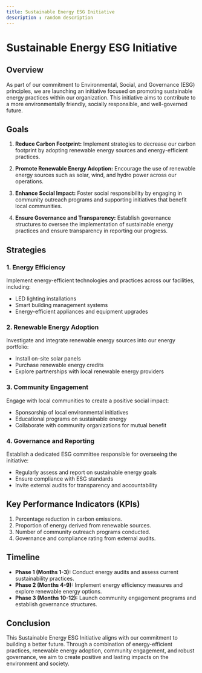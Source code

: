 ```yaml
---
title: Sustainable Energy ESG Initiative
description : random description
---
```


# Sustainable Energy ESG Initiative

## Overview

As part of our commitment to Environmental, Social, and Governance (ESG) principles, we are launching an initiative focused on promoting sustainable energy practices within our organization. This initiative aims to contribute to a more environmentally friendly, socially responsible, and well-governed future.

## Goals

1. **Reduce Carbon Footprint:** Implement strategies to decrease our carbon footprint by adopting renewable energy sources and energy-efficient practices.

2. **Promote Renewable Energy Adoption:** Encourage the use of renewable energy sources such as solar, wind, and hydro power across our operations.

3. **Enhance Social Impact:** Foster social responsibility by engaging in community outreach programs and supporting initiatives that benefit local communities.

4. **Ensure Governance and Transparency:** Establish governance structures to oversee the implementation of sustainable energy practices and ensure transparency in reporting our progress.

## Strategies

### 1. Energy Efficiency

Implement energy-efficient technologies and practices across our facilities, including:

- LED lighting installations
- Smart building management systems
- Energy-efficient appliances and equipment upgrades

### 2. Renewable Energy Adoption

Investigate and integrate renewable energy sources into our energy portfolio:

- Install on-site solar panels
- Purchase renewable energy credits
- Explore partnerships with local renewable energy providers

### 3. Community Engagement

Engage with local communities to create a positive social impact:

- Sponsorship of local environmental initiatives
- Educational programs on sustainable energy
- Collaborate with community organizations for mutual benefit

### 4. Governance and Reporting

Establish a dedicated ESG committee responsible for overseeing the initiative:

- Regularly assess and report on sustainable energy goals
- Ensure compliance with ESG standards
- Invite external audits for transparency and accountability

## Key Performance Indicators (KPIs)

1. Percentage reduction in carbon emissions.
2. Proportion of energy derived from renewable sources.
3. Number of community outreach programs conducted.
4. Governance and compliance rating from external audits.

## Timeline

- **Phase 1 (Months 1-3):** Conduct energy audits and assess current sustainability practices.
- **Phase 2 (Months 4-9):** Implement energy efficiency measures and explore renewable energy options.
- **Phase 3 (Months 10-12):** Launch community engagement programs and establish governance structures.

## Conclusion

This Sustainable Energy ESG Initiative aligns with our commitment to building a better future. Through a combination of energy-efficient practices, renewable energy adoption, community engagement, and robust governance, we aim to create positive and lasting impacts on the environment and society.
